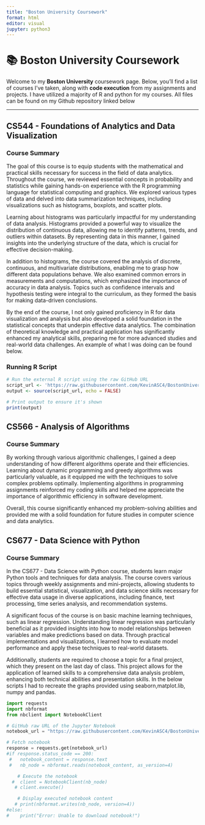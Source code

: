 ```yaml
---
title: "Boston University Coursework"
format: html
editor: visual
jupyter: python3
---
```


# 📚 Boston University Coursework

Welcome to my **Boston University** coursework page. Below, you'll find a list of courses I've taken, along with **code execution** from my assignments and projects. I have utilized a majority of R and python for my courses. All files can be found on my Github repository linked below

---

## **CS544 - Foundations of Analytics and Data Visualization**  
### Course Summary

The goal of this course is to equip students with the mathematical and practical skills necessary for success in the field of data analytics. Throughout the course, we reviewed essential concepts in probability and statistics while gaining hands-on experience with the R programming language for statistical computing and graphics. We explored various types of data and delved into data summarization techniques, including visualizations such as histograms, boxplots, and scatter plots. 

Learning about histograms was particularly impactful for my understanding of data analysis. Histograms provided a powerful way to visualize the distribution of continuous data, allowing me to identify patterns, trends, and outliers within datasets. By representing data in this manner, I gained insights into the underlying structure of the data, which is crucial for effective decision-making. 

In addition to histograms, the course covered the analysis of discrete, continuous, and multivariate distributions, enabling me to grasp how different data populations behave. We also examined common errors in measurements and computations, which emphasized the importance of accuracy in data analysis. Topics such as confidence intervals and hypothesis testing were integral to the curriculum, as they formed the basis for making data-driven conclusions. 

By the end of the course, I not only gained proficiency in R for data visualization and analysis but also developed a solid foundation in the statistical concepts that underpin effective data analytics. The combination of theoretical knowledge and practical application has significantly enhanced my analytical skills, preparing me for more advanced studies and real-world data challenges. An example of what I was doing can be found below.

### **Running R Script**
```r
# Run the external R script using the raw GitHub URL
script_url <- 'https://raw.githubusercontent.com/KevinASC4/BostonUniversityCS/main/CS544-BU/hw10.R'
output <- source(script_url, echo = FALSE)

# Print output to ensure it's shown
print(output)
```
## **CS566 - Analysis of Algorithms**  
### Course Summary
By working through various algorithmic challenges, I gained a deep understanding of how different algorithms operate and their efficiencies. Learning about dynamic programming and greedy algorithms was particularly valuable, as it equipped me with the techniques to solve complex problems optimally. Implementing algorithms in programming assignments reinforced my coding skills and helped me appreciate the importance of algorithmic efficiency in software development.

Overall, this course significantly enhanced my problem-solving abilities and provided me with a solid foundation for future studies in computer science and data analytics.

## **CS677 - Data Science with Python**  
### Course Summary
In the CS677 - Data Science with Python course, students learn major Python tools and techniques for data analysis. The course covers various topics through weekly assignments and mini-projects, allowing students to build essential statistical, visualization, and data science skills necessary for effective data usage in diverse applications, including finance, text processing, time series analysis, and recommendation systems.

A significant focus of the course is on basic machine learning techniques, such as linear regression. Understanding linear regression was particularly beneficial as it provided insights into how to model relationships between variables and make predictions based on data. Through practical implementations and visualizations, I learned how to evaluate model performance and apply these techniques to real-world datasets.

Additionally, students are required to choose a topic for a final project, which they present on the last day of class. This project allows for the application of learned skills to a comprehensive data analysis problem, enhancing both technical abilities and presentation skills. In the below scripts I had to recreate the graphs provided using seaborn,matplot.lib, numpy and pandas.
```python
import requests
import nbformat
from nbclient import NotebookClient

# GitHub raw URL of the Jupyter Notebook
notebook_url = "https://raw.githubusercontent.com/KevinASC4/BostonUniversityCS/main/CS677-BU/files_for_HW3_Seaborn/files_for_HW3_Seaborn/files_for_HW3/HW3_Seaborn.ipynb"

# Fetch notebook
response = requests.get(notebook_url)
#if response.status_code == 200:
 #   notebook_content = response.text
 #   nb_node = nbformat.reads(notebook_content, as_version=4)

    # Execute the notebook
  #  client = NotebookClient(nb_node)
   # client.execute()

    # Display executed notebook content
   # print(nbformat.writes(nb_node, version=4))
#else:
#    print("Error: Unable to download notebook!")
```

